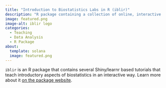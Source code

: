 ```yaml
---
title: "Introduction to Biostatistics Labs in R (iblir)"
description: "R package containing a collection of online, interactive shiny/learnr based labs that teach basics of biostatistics."
image: featured.png
image-alt: iblir logo
categories:
  - Teaching
  - Data Analysis
  - R Package
about:
  template: solana
  image: featured.png
---
```


`iblir` is an R package that contains several Shiny/learnr based tutorials that teach introductory aspects of biostatistics in an interactive way. Learn more about it [on the package website](https://andreashandel.github.io/iblir/).
